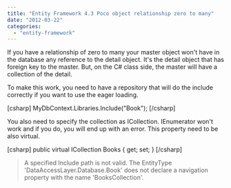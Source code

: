 ```yaml
---
title: "Entity Framework 4.3 Poco object relationship zero to many"
date: "2012-03-22"
categories: 
  - "entity-framework"
---
```


If you have a relationship of zero to many your master object won't have in the database any reference to the detail object. It's the detail object that has foreign key to the master. But, on the C# class side, the master will have a collection of the detail.

To make this work, you need to have a repository that will do the include correctly if you want to use the eager loading.

\[csharp\] MyDbContext.Libraries.Include("Book"); \[/csharp\]

You also need to specify the collection as ICollection. IEnumerator won't work and if you do, you will end up with an error. This property need to be also virtual.

\[csharp\] public virtual ICollection<Book> Books { get; set; } \[/csharp\]

> A specified Include path is not valid. The EntityType 'DataAccessLayer.Database.Book' does not declare a navigation property with the name 'BooksCollection'.
